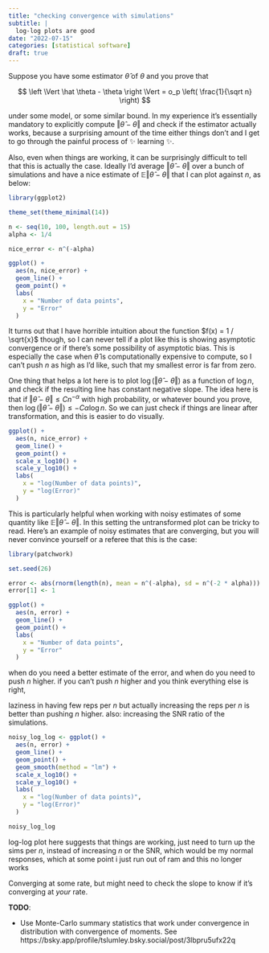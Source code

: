 ```yaml
---
title: "checking convergence with simulations"
subtitle: |
  log-log plots are good
date: "2022-07-15"
categories: [statistical software]
draft: true
---
```


Suppose you have some estimator $\hat \theta$ of $\theta$ and you prove that 

$$
\left \Vert \hat \theta - \theta \right \Vert = o_p \left( \frac{1}{\sqrt n} \right)
$$

under some model, or some similar bound. In my experience it's essentially mandatory to explicitly compute $\left \Vert \hat \theta - \theta \right \Vert$ and check if the estimator actually works, because a surprising amount of the time either things don't and I get to go through the painful process of ✨ learning ✨.

Also, even when things are working, it can be surprisingly difficult to tell that this is actually the case. Ideally I'd average $\left \Vert \hat \theta - \theta \right \Vert$ over a bunch of simulations and have a nice estimate of $\mathbb E \left \Vert \hat \theta - \theta \right \Vert$ that I can plot against $n$, as below:

```r
library(ggplot2)

theme_set(theme_minimal(14))

n <- seq(10, 100, length.out = 15)
alpha <- 1/4

nice_error <- n^(-alpha)

ggplot() +
  aes(n, nice_error) +
  geom_line() +
  geom_point() +
  labs(
    x = "Number of data points",
    y = "Error"
  )
```

It turns out that I have horrible intuition about the function $f(x) = 1 / \sqrt{x}$ though, so I can never tell if a plot like this is showing asymptotic convergence or if there's some possibility of asymptotic bias. This is especially the case when $\hat \theta$ is computationally expensive to compute, so I can't push $n$ as high as I'd like, such that my smallest error is far from zero.

One thing that helps a lot here is to plot $\log \left(\left \Vert \hat \theta - \theta \right \Vert \right)$ as a function of $\log n$, and check if the resulting line has constant negative slope. The idea here is that if $\left \Vert \hat \theta - \theta \right \Vert \le C n^{-\alpha}$ with high probability, or whatever bound you prove, then $\log \left(\left \Vert \hat \theta - \theta \right \Vert \right) \le -C \alpha \log n$. So we can just check if things are linear after transformation, and this is easier to do visually.

```r
ggplot() +
  aes(n, nice_error) +
  geom_line() +
  geom_point() +
  scale_x_log10() +
  scale_y_log10() +
  labs(
    x = "log(Number of data points)",
    y = "log(Error)"
  )
```

This is particularly helpful when working with noisy estimates of some quantity like $\mathbb E \left \Vert \hat \theta - \theta \right \Vert$. In this setting the untransformed plot can be tricky to read. Here's an example of noisy estimates that are converging, but you will never convince yourself or a referee that this is the case:

```r
library(patchwork)

set.seed(26)

error <- abs(rnorm(length(n), mean = n^(-alpha), sd = n^(-2 * alpha)))
error[1] <- 1

ggplot() +
  aes(n, error) +
  geom_line() +
  geom_point() +
  labs(
    x = "Number of data points",
    y = "Error"
  )
```

when do you need a better estimate of the error, and when do you need to push $n$ higher. if you can't push $n$ higher and you think everything else is right, 

laziness in having few reps per $n$ but actually increasing the reps per $n$ is better than pushing $n$ higher. also: increasing the SNR ratio of the simulations.

```r
noisy_log_log <- ggplot() +
  aes(n, error) +
  geom_line() +
  geom_point() +
  geom_smooth(method = "lm") +
  scale_x_log10() +
  scale_y_log10() +
  labs(
    x = "log(Number of data points)",
    y = "log(Error)"
  )

noisy_log_log
```

log-log plot here suggests that things are working, just need to turn up the sims per $n$, instead of increasing $n$ or the SNR, which would be my normal responses, which at some point i just run out of ram and this no longer works

Converging at some rate, but might need to check the slope to know if it's converging at *your* rate. 

**TODO**:

- Use Monte-Carlo summary statistics that work under convergence in distribution with convergence of moments. See https://bsky.app/profile/tslumley.bsky.social/post/3lbpru5ufx22q

